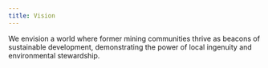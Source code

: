 ```yaml
---
title: Vision
---
```


We envision a world where former mining communities thrive as beacons of sustainable
development, demonstrating the power of local ingenuity and environmental
stewardship.
